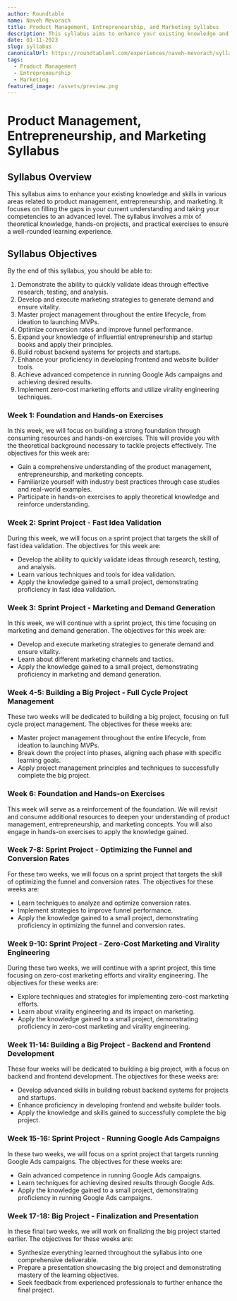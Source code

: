 ```yaml
---
author: Roundtable
name: Naveh Mevorach
title: Product Management, Entrepreneurship, and Marketing Syllabus
description: This syllabus aims to enhance your existing knowledge and skills in various areas related to product management, entrepreneurship, and marketing. It focuses on filling the gaps in your current understanding and taking your competencies to an advanced level.
date: 01-11-2023
slug: syllabus
canonicalUrl: https://roundtableml.com/experiences/naveh-mevorach/syllabus
tags:
  - Product Management
  - Entrepreneurship
  - Marketing
featured_image: /assets/preview.png
---
```


# Product Management, Entrepreneurship, and Marketing Syllabus

## Syllabus Overview

This syllabus aims to enhance your existing knowledge and skills in various areas related to product management, entrepreneurship, and marketing. It focuses on filling the gaps in your current understanding and taking your competencies to an advanced level. The syllabus involves a mix of theoretical knowledge, hands-on projects, and practical exercises to ensure a well-rounded learning experience.

## Syllabus Objectives

By the end of this syllabus, you should be able to:

1. Demonstrate the ability to quickly validate ideas through effective research, testing, and analysis.
2. Develop and execute marketing strategies to generate demand and ensure vitality.
3. Master project management throughout the entire lifecycle, from ideation to launching MVPs.
4. Optimize conversion rates and improve funnel performance.
5. Expand your knowledge of influential entrepreneurship and startup books and apply their principles.
6. Build robust backend systems for projects and startups.
7. Enhance your proficiency in developing frontend and website builder tools.
8. Achieve advanced competence in running Google Ads campaigns and achieving desired results.
9. Implement zero-cost marketing efforts and utilize virality engineering techniques.

### Week 1: Foundation and Hands-on Exercises

In this week, we will focus on building a strong foundation through consuming resources and hands-on exercises. This will provide you with the theoretical background necessary to tackle projects effectively. The objectives for this week are:

- Gain a comprehensive understanding of the product management, entrepreneurship, and marketing concepts.
- Familiarize yourself with industry best practices through case studies and real-world examples.
- Participate in hands-on exercises to apply theoretical knowledge and reinforce understanding.

### Week 2: Sprint Project - Fast Idea Validation

During this week, we will focus on a sprint project that targets the skill of fast idea validation. The objectives for this week are:

- Develop the ability to quickly validate ideas through research, testing, and analysis.
- Learn various techniques and tools for idea validation.
- Apply the knowledge gained to a small project, demonstrating proficiency in fast idea validation.

### Week 3: Sprint Project - Marketing and Demand Generation

In this week, we will continue with a sprint project, this time focusing on marketing and demand generation. The objectives for this week are:

- Develop and execute marketing strategies to generate demand and ensure vitality.
- Learn about different marketing channels and tactics.
- Apply the knowledge gained to a small project, demonstrating proficiency in marketing and demand generation.

### Week 4-5: Building a Big Project - Full Cycle Project Management

These two weeks will be dedicated to building a big project, focusing on full cycle project management. The objectives for these weeks are:

- Master project management throughout the entire lifecycle, from ideation to launching MVPs.
- Break down the project into phases, aligning each phase with specific learning goals.
- Apply project management principles and techniques to successfully complete the big project.

### Week 6: Foundation and Hands-on Exercises

This week will serve as a reinforcement of the foundation. We will revisit and consume additional resources to deepen your understanding of product management, entrepreneurship, and marketing concepts. You will also engage in hands-on exercises to apply the knowledge gained.

### Week 7-8: Sprint Project - Optimizing the Funnel and Conversion Rates

For these two weeks, we will focus on a sprint project that targets the skill of optimizing the funnel and conversion rates. The objectives for these weeks are:

- Learn techniques to analyze and optimize conversion rates.
- Implement strategies to improve funnel performance.
- Apply the knowledge gained to a small project, demonstrating proficiency in optimizing the funnel and conversion rates.

### Week 9-10: Sprint Project - Zero-Cost Marketing and Virality Engineering

During these two weeks, we will continue with a sprint project, this time focusing on zero-cost marketing efforts and virality engineering. The objectives for these weeks are:

- Explore techniques and strategies for implementing zero-cost marketing efforts.
- Learn about virality engineering and its impact on marketing.
- Apply the knowledge gained to a small project, demonstrating proficiency in zero-cost marketing and virality engineering.

### Week 11-14: Building a Big Project - Backend and Frontend Development

These four weeks will be dedicated to building a big project, with a focus on backend and frontend development. The objectives for these weeks are:

- Develop advanced skills in building robust backend systems for projects and startups.
- Enhance proficiency in developing frontend and website builder tools.
- Apply the knowledge and skills gained to successfully complete the big project.

### Week 15-16: Sprint Project - Running Google Ads Campaigns

In these two weeks, we will focus on a sprint project that targets running Google Ads campaigns. The objectives for these weeks are:

- Gain advanced competence in running Google Ads campaigns.
- Learn techniques for achieving desired results through Google Ads.
- Apply the knowledge gained to a small project, demonstrating proficiency in running Google Ads campaigns.

### Week 17-18: Big Project - Finalization and Presentation

In these final two weeks, we will work on finalizing the big project started earlier. The objectives for these weeks are:

- Synthesize everything learned throughout the syllabus into one comprehensive deliverable.
- Prepare a presentation showcasing the big project and demonstrating mastery of the learning objectives.
- Seek feedback from experienced professionals to further enhance the final project.
